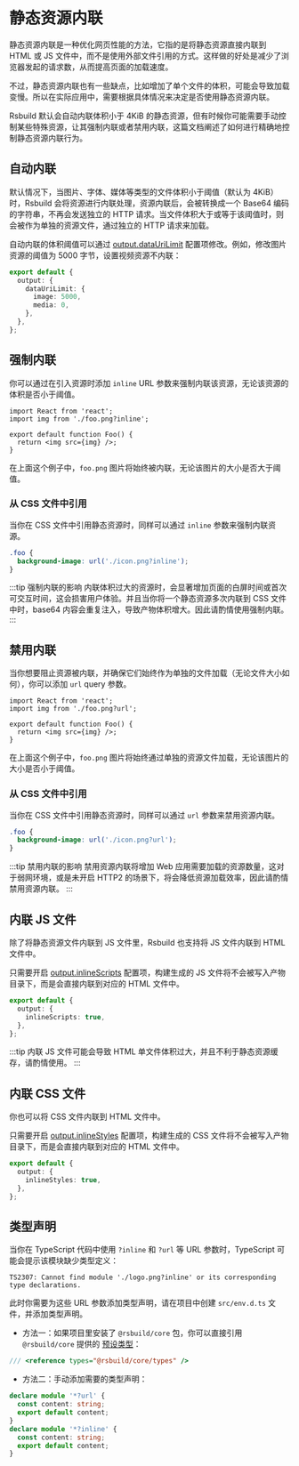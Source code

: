 # 静态资源内联

静态资源内联是一种优化网页性能的方法，它指的是将静态资源直接内联到 HTML 或 JS 文件中，而不是使用外部文件引用的方式。这样做的好处是减少了浏览器发起的请求数，从而提高页面的加载速度。

不过，静态资源内联也有一些缺点，比如增加了单个文件的体积，可能会导致加载变慢。所以在实际应用中，需要根据具体情况来决定是否使用静态资源内联。

Rsbuild 默认会自动内联体积小于 4KiB 的静态资源，但有时候你可能需要手动控制某些特殊资源，让其强制内联或者禁用内联，这篇文档阐述了如何进行精确地控制静态资源内联行为。

## 自动内联

默认情况下，当图片、字体、媒体等类型的文件体积小于阈值（默认为 4KiB）时，Rsbuild 会将资源进行内联处理，资源内联后，会被转换成一个 Base64 编码的字符串，不再会发送独立的 HTTP 请求。当文件体积大于或等于该阈值时，则会被作为单独的资源文件，通过独立的 HTTP 请求来加载。

自动内联的体积阈值可以通过 [output.dataUriLimit](/config/output/data-uri-limit) 配置项修改。例如，修改图片资源的阈值为 5000 字节，设置视频资源不内联：

```ts
export default {
  output: {
    dataUriLimit: {
      image: 5000,
      media: 0,
    },
  },
};
```

## 强制内联

你可以通过在引入资源时添加 `inline` URL 参数来强制内联该资源，无论该资源的体积是否小于阈值。

```tsx
import React from 'react';
import img from './foo.png?inline';

export default function Foo() {
  return <img src={img} />;
}
```

在上面这个例子中，`foo.png` 图片将始终被内联，无论该图片的大小是否大于阈值。

### 从 CSS 文件中引用

当你在 CSS 文件中引用静态资源时，同样可以通过 `inline` 参数来强制内联资源。

```css
.foo {
  background-image: url('./icon.png?inline');
}
```

:::tip 强制内联的影响
内联体积过大的资源时，会显著增加页面的白屏时间或首次可交互时间，这会损害用户体验。并且当你将一个静态资源多次内联到 CSS 文件中时，base64 内容会重复注入，导致产物体积增大。因此请酌情使用强制内联。
:::

## 禁用内联

当你想要阻止资源被内联，并确保它们始终作为单独的文件加载（无论文件大小如何），你可以添加 `url` query 参数。

```tsx
import React from 'react';
import img from './foo.png?url';

export default function Foo() {
  return <img src={img} />;
}
```

在上面这个例子中，`foo.png` 图片将始终通过单独的资源文件加载，无论该图片的大小是否小于阈值。

### 从 CSS 文件中引用

当你在 CSS 文件中引用静态资源时，同样可以通过 `url` 参数来禁用资源内联。

```css
.foo {
  background-image: url('./icon.png?url');
}
```

:::tip 禁用内联的影响
禁用资源内联将增加 Web 应用需要加载的资源数量，这对于弱网环境，或是未开启 HTTP2 的场景下，将会降低资源加载效率，因此请酌情禁用资源内联。
:::

## 内联 JS 文件

除了将静态资源文件内联到 JS 文件里，Rsbuild 也支持将 JS 文件内联到 HTML 文件中。

只需要开启 [output.inlineScripts](/config/output/inline-scripts) 配置项，构建生成的 JS 文件将不会被写入产物目录下，而是会直接内联到对应的 HTML 文件中。

```ts
export default {
  output: {
    inlineScripts: true,
  },
};
```

:::tip
内联 JS 文件可能会导致 HTML 单文件体积过大，并且不利于静态资源缓存，请酌情使用。
:::

## 内联 CSS 文件

你也可以将 CSS 文件内联到 HTML 文件中。

只需要开启 [output.inlineStyles](/config/output/inline-styles) 配置项，构建生成的 CSS 文件将不会被写入产物目录下，而是会直接内联到对应的 HTML 文件中。

```ts
export default {
  output: {
    inlineStyles: true,
  },
};
```

## 类型声明

当你在 TypeScript 代码中使用 `?inline` 和 `?url` 等 URL 参数时，TypeScript 可能会提示该模块缺少类型定义：

```
TS2307: Cannot find module './logo.png?inline' or its corresponding type declarations.
```

此时你需要为这些 URL 参数添加类型声明，请在项目中创建 `src/env.d.ts` 文件，并添加类型声明。

- 方法一：如果项目里安装了 `@rsbuild/core` 包，你可以直接引用 `@rsbuild/core` 提供的 [预设类型](/guide/basic/typescript#预设类型)：

```ts
/// <reference types="@rsbuild/core/types" />
```

- 方法二：手动添加需要的类型声明：

```ts
declare module '*?url' {
  const content: string;
  export default content;
}
declare module '*?inline' {
  const content: string;
  export default content;
}
```
